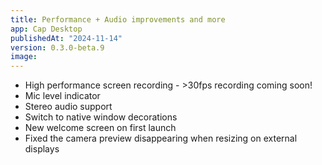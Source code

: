 ```yaml
---
title: Performance + Audio improvements and more
app: Cap Desktop
publishedAt: "2024-11-14"
version: 0.3.0-beta.9
image:
---
```


- High performance screen recording - >30fps recording coming soon!
- Mic level indicator
- Stereo audio support
- Switch to native window decorations
- New welcome screen on first launch
- Fixed the camera preview disappearing when resizing on external displays
